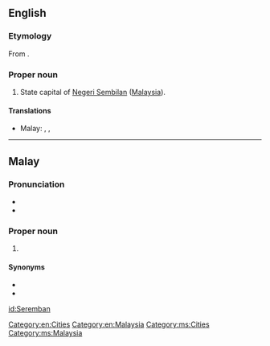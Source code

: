 ==English==
{{wikipedia}}

===Etymology===
From {{etyl|ms|en}} {{term|Seremban|lang=ms}}.

===Proper noun===
{{en-proper noun}}

#State capital of [[Negeri Sembilan]] ([[Malaysia]]).

====Translations====
{{trans-top|capital of Negeri Sembilan}}
* Malay: {{t|ms|Seremban}}, {{t|ms|Sungai Ujong}}, {{t|ms|Fu Yong}}
{{trans-mid}}
{{trans-bottom}}

[[Category:en:Cities]]
[[Category:en:Malaysia]]

----

==Malay==
{{wikipedia|lang=ms}}

===Pronunciation===
* {{IPA|/sərəmban/|lang=ms}}
* {{rhymes|əmban|ban|an|lang=ms}}

===Proper noun===
{{head|ms|proper noun}}

# {{l|en|Seremban}} {{qualifier|capital of Negeri Sembilan}}

====Synonyms====
* {{l|ms|Fu Yong}}
* {{l|ms|Sungai Ujong}}

[[Category:ms:Cities]]
[[Category:ms:Malaysia]]

[[id:Seremban]]